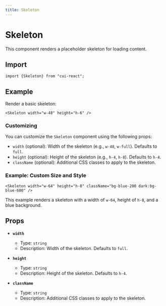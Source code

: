 ```yaml
---
title: Skeleton
---
```



# Skeleton

This component renders a placeholder skeleton for loading content.

## Import

```tsx
import {Skeleton} from "cui-react";
```

## Example

Render a basic skeleton:

```tsx
<Skeleton width="w-48" height="h-6" />
```

### Customizing

You can customize the `Skeleton` component using the following props:

- `width` (optional): Width of the skeleton (e.g., `w-48`, `w-full`). Defaults to `full`.
- `height` (optional): Height of the skeleton (e.g., `h-4`, `h-8`). Defaults to `h-4`.
- `className` (optional): Additional CSS classes to apply to the skeleton.

### Example: Custom Size and Style

```tsx
<Skeleton width="w-64" height="h-8" className="bg-blue-200 dark:bg-blue-600" />
```

This example renders a skeleton with a width of `w-64`, height of `h-8`, and a blue background.

## Props

- **`width`**
  - Type: `string`
  - Description: Width of the skeleton. Defaults to `full`.

- **`height`**
  - Type: `string`
  - Description: Height of the skeleton. Defaults to `h-4`.

- **`className`**
  - Type: `string`
  - Description: Additional CSS classes to apply to the skeleton.

